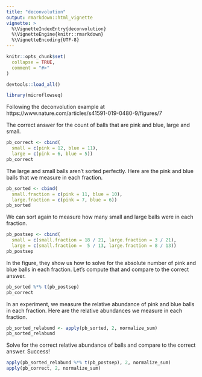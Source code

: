 ```yaml
---
title: "deconvolution"
output: rmarkdown::html_vignette
vignette: >
  %\VignetteIndexEntry{deconvolution}
  %\VignetteEngine{knitr::rmarkdown}
  %\VignetteEncoding{UTF-8}
---
```


```r
knitr::opts_chunk$set(
  collapse = TRUE,
  comment = "#>"
)
```

```r
devtools::load_all()
```

```r
library(microflowseq)
```

Following the deconvolution example at
https://www.nature.com/articles/s41591-019-0480-9/figures/7

The correct answer for the count of balls that are pink and blue, large and
small.

```r
pb_correct <- cbind(
  small = c(pink = 12, blue = 11),
  large = c(pink = 6, blue = 5))
pb_correct
```

The large and small balls aren't sorted perfectly. Here are the pink and blue
balls that we measure in each fraction.

```r
pb_sorted <- cbind(
  small.fraction = c(pink = 11, blue = 10),
  large.fraction = c(pink = 7, blue = 6))
pb_sorted
```

We can sort again to measure how many small and large balls were in each
fraction.

```r
pb_postsep <- cbind(
  small = c(small.fraction = 18 / 21, large.fraction = 3 / 21),
  large = c(small.fraction =  5 / 13, large.fraction = 8 / 13))
pb_postsep
```

In the figure, they show us how to solve for the absolute number of pink and
blue balls in each fraction. Let's compute that and compare to the correct
answer.

```r
pb_sorted %*% t(pb_postsep)
pb_correct
```
In an experiment, we measure the relative abundance of pink and blue balls in
each fraction. Here are the relative abundances we measure in each fraction.

```r
pb_sorted_relabund <- apply(pb_sorted, 2, normalize_sum)
pb_sorted_relabund
```

Solve for the correct relative abundance of balls and compare to the correct
answer. Success!

```r
apply(pb_sorted_relabund %*% t(pb_postsep), 2, normalize_sum)
apply(pb_correct, 2, normalize_sum)
```

